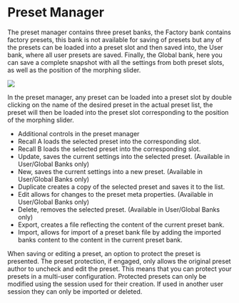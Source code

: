 # Preset Manager

The preset manager contains three preset banks, the Factory bank contains factory presets, this bank is not available for saving of presets but any of the presets can be loaded into a preset slot and then saved into, the User bank, where all user presets are saved. Finally, the Global bank, here you can save a complete snapshot with all the settings from both preset slots, as well as the position of the morphing slider.

![](https://media.githubusercontent.com/media/FLUX-SE/doc_images/main/Plugins/bittersweet-pro/preset-manager.jpg)

In the preset manager, any preset can be loaded into a preset slot by double clicking on the name of the desired preset in the actual preset list, the preset will then be loaded into the preset slot corresponding to the position of the morphing slider.

*   Additional controls in the preset manager
*   Recall A loads the selected preset into the corresponding slot.
*   Recall B loads the selected preset into the corresponding slot.
*   Update, saves the current settings into the selected preset. (Available in User/Global Banks only)
*   New, saves the current settings into a new preset. (Available in User/Global Banks only)
*   Duplicate creates a copy of the selected preset and saves it to the list.
*   Edit allows for changes to the preset meta properties. (Available in User/Global Banks only)
*   Delete, removes the selected preset. (Available in User/Global Banks only)
*   Export, creates a file reflecting the content of the current preset bank.
*   Import, allows for import of a preset bank file by adding the imported banks content to the content in the current preset bank.

When saving or editing a preset, an option to protect the preset is presented. The preset protection, if engaged, only allows the original preset author to uncheck and edit the preset. This means that you can protect your presets in a multi-user configuration. Protected presets can only be modified using the session used for their creation. If used in another user session they can only be imported or deleted.
